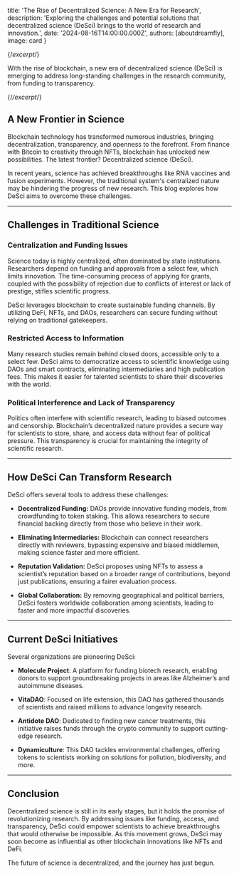 
  title: 'The Rise of Decentralized Science: A New Era for Research',
  description: 'Exploring the challenges and potential solutions that decentralized science (DeSci) brings to the world of research and innovation.',
  date: '2024-08-16T14:00:00.000Z',
  authors: [aboutdreamfly],
  image: card
}

{/*excerpt*/}

With the rise of blockchain, a new era of decentralized science (DeSci) is emerging to address long-standing challenges in the research community, from funding to transparency.

{/*/excerpt*/}

## A New Frontier in Science

Blockchain technology has transformed numerous industries, bringing decentralization, transparency, and openness to the forefront. From finance with Bitcoin to creativity through NFTs, blockchain has unlocked new possibilities. The latest frontier? Decentralized science (DeSci).

In recent years, science has achieved breakthroughs like RNA vaccines and fusion experiments. However, the traditional system's centralized nature may be hindering the progress of new research. This blog explores how DeSci aims to overcome these challenges.

---

## Challenges in Traditional Science

### Centralization and Funding Issues

Science today is highly centralized, often dominated by state institutions. Researchers depend on funding and approvals from a select few, which limits innovation. The time-consuming process of applying for grants, coupled with the possibility of rejection due to conflicts of interest or lack of prestige, stifles scientific progress.

DeSci leverages blockchain to create sustainable funding channels. By utilizing DeFi, NFTs, and DAOs, researchers can secure funding without relying on traditional gatekeepers.

### Restricted Access to Information

Many research studies remain behind closed doors, accessible only to a select few. DeSci aims to democratize access to scientific knowledge using DAOs and smart contracts, eliminating intermediaries and high publication fees. This makes it easier for talented scientists to share their discoveries with the world.

### Political Interference and Lack of Transparency

Politics often interfere with scientific research, leading to biased outcomes and censorship. Blockchain’s decentralized nature provides a secure way for scientists to store, share, and access data without fear of political pressure. This transparency is crucial for maintaining the integrity of scientific research.

---

## How DeSci Can Transform Research

DeSci offers several tools to address these challenges:

- **Decentralized Funding:** DAOs provide innovative funding models, from crowdfunding to token staking. This allows researchers to secure financial backing directly from those who believe in their work.
  
- **Eliminating Intermediaries:** Blockchain can connect researchers directly with reviewers, bypassing expensive and biased middlemen, making science faster and more efficient.
  
- **Reputation Validation:** DeSci proposes using NFTs to assess a scientist’s reputation based on a broader range of contributions, beyond just publications, ensuring a fairer evaluation process.

- **Global Collaboration:** By removing geographical and political barriers, DeSci fosters worldwide collaboration among scientists, leading to faster and more impactful discoveries.

---

## Current DeSci Initiatives

Several organizations are pioneering DeSci:

- **Molecule Project**: A platform for funding biotech research, enabling donors to support groundbreaking projects in areas like Alzheimer’s and autoimmune diseases.

- **VitaDAO**: Focused on life extension, this DAO has gathered thousands of scientists and raised millions to advance longevity research.

- **Antidote DAO**: Dedicated to finding new cancer treatments, this initiative raises funds through the crypto community to support cutting-edge research.

- **Dynamiculture**: This DAO tackles environmental challenges, offering tokens to scientists working on solutions for pollution, biodiversity, and more.

---

## Conclusion

Decentralized science is still in its early stages, but it holds the promise of revolutionizing research. By addressing issues like funding, access, and transparency, DeSci could empower scientists to achieve breakthroughs that would otherwise be impossible. As this movement grows, DeSci may soon become as influential as other blockchain innovations like NFTs and DeFi.

The future of science is decentralized, and the journey has just begun.
